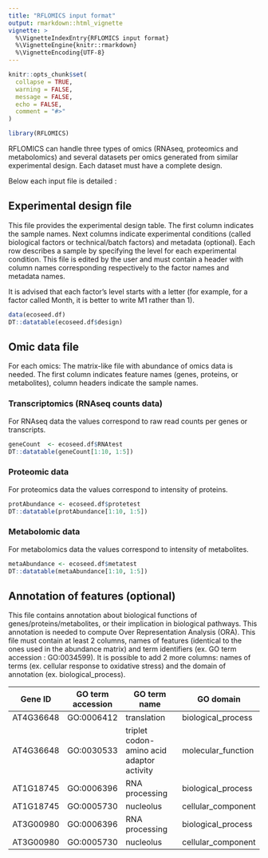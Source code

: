 ```yaml
---
title: "RFLOMICS input format"
output: rmarkdown::html_vignette
vignette: >
  %\VignetteIndexEntry{RFLOMICS input format}
  %\VignetteEngine{knitr::rmarkdown}
  %\VignetteEncoding{UTF-8}
---
```


```r
knitr::opts_chunk$set(
  collapse = TRUE,
  warning = FALSE,
  message = FALSE,
  echo = FALSE,
  comment = "#>"
)

```

```r
library(RFLOMICS)
```

RFLOMICS can handle three types of omics (RNAseq, proteomics and metabolomics) and several datasets per omics generated from similar experimental design. Each dataset must have a complete design.

Below each input file is detailed :

## Experimental design file
<!-- ce fichier contient le plan experimental (conditions) plus des metadata par echantillons -->

This file provides the experimental design table. The first column indicates the sample names. Next columns indicate experimental conditions (called biological factors or technical/batch factors) and metadata (optional). Each row describes a sample by specifying the level for each experimental condition.
This file is edited by the user and must contain a header with column names corresponding respectively to the factor names and metadata names.

It is advised that each factor's level starts with a letter (for example, for a factor called Month, it is better to write M1 rather than 1).

```r
data(ecoseed.df)
DT::datatable(ecoseed.df$design)
```

## Omic data file

For each omics: 
The matrix-like file with abundance of omics data is needed. The first column indicates feature names (genes, proteins, or metabolites), column headers indicate the sample names.

### **Transcriptomics (RNAseq counts data)**

<!-- les comptage de reads sont obtenu après une analyse bioinfo (mapping sur le genome de ref et comptage des reads qui couvrent chaque gene) -->

For RNAseq data the values correspond to raw read counts per genes or transcripts.

```r
geneCount  <- ecoseed.df$RNAtest
DT::datatable(geneCount[1:10, 1:5])
```


### **Proteomic data**

For proteomics data the values correspond to intensity of proteins.


```r
protAbundance <- ecoseed.df$protetest
DT::datatable(protAbundance[1:10, 1:5])
```


### **Metabolomic data**

For metabolomics data the values correspond to intensity of metabolites.

```r
metaAbundance <- ecoseed.df$metatest
DT::datatable(metaAbundance[1:10, 1:5])
```

## Annotation of features (optional)

This file contains annotation about biological functions of genes/proteins/metabolites, or their implication in biological pathways. This annotation is needed to compute Over Representation Analysis (ORA). This file must contain at least 2 columns, names of features (identical to the ones used in the abundance matrix) and term identifiers (ex. GO term accession : GO:0034599). It is possible to add 2 more columns: names of terms (ex. cellular response to oxidative stress) and the domain of annotation (ex. biological_process).


| Gene ID        | GO term accession | GO term name                              | GO domain          |
|----------------|-------------------|-------------------------------------------|--------------------|
| AT4G36648      | GO:0006412        | translation                               | biological_process |
| AT4G36648      | GO:0030533        | triplet codon-amino acid adaptor activity | molecular_function |
| AT1G18745      | GO:0006396        | RNA processing                            | biological_process |
| AT1G18745      | GO:0005730        | nucleolus                                 | cellular_component |
| AT3G00980      | GO:0006396        | RNA processing                            | biological_process |
| AT3G00980      | GO:0005730        | nucleolus                                 | cellular_component |
